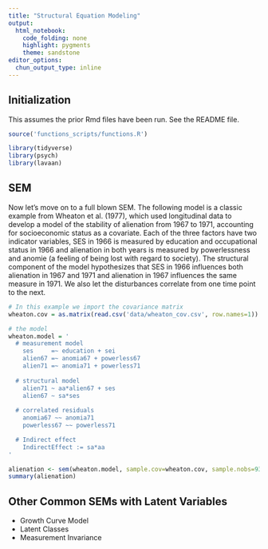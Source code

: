 ```yaml
---
title: "Structural Equation Modeling"
output: 
  html_notebook: 
    code_folding: none
    highlight: pygments
    theme: sandstone
editor_options: 
  chun_output_type: inline
---
```



## Initialization

This assumes the prior Rmd files have been run.  See the README file.

```r
source('functions_scripts/functions.R')
```

```r
library(tidyverse)
library(psych)
library(lavaan)
```

## SEM

Now let's move on to a full blown SEM. The following model is a classic example from Wheaton et al. (1977), which used longitudinal data to develop a model of the stability of alienation from 1967 to 1971, accounting for socioeconomic status as a covariate. Each of the three factors have two indicator variables, SES in 1966 is measured by education and occupational status in 1966 and alienation in both years is measured by powerlessness and anomie (a feeling of being lost with regard to society). The structural component of the model hypothesizes that SES in 1966 influences both alienation in 1967 and 1971 and alienation in 1967 influences the same measure in 1971.  We also let the disturbances correlate from one time point to the next.

```r
# In this example we import the covariance matrix
wheaton.cov = as.matrix(read.csv('data/wheaton_cov.csv', row.names=1))

# the model
wheaton.model = '
  # measurement model
    ses     =~ education + sei
    alien67 =~ anomia67 + powerless67
    alien71 =~ anomia71 + powerless71
 
  # structural model
    alien71 ~ aa*alien67 + ses
    alien67 ~ sa*ses
 
  # correlated residuals
    anomia67 ~~ anomia71
    powerless67 ~~ powerless71

  # Indirect effect
    IndirectEffect := sa*aa
'

alienation <- sem(wheaton.model, sample.cov=wheaton.cov, sample.nobs=932)
summary(alienation)
```


## Other Common SEMs with Latent Variables

- Growth Curve Model
- Latent Classes
- Measurement Invariance
